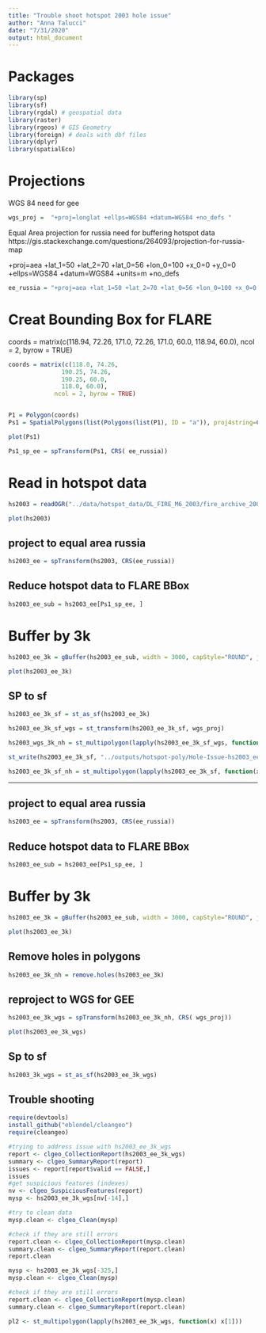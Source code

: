```yaml
---
title: "Trouble shoot hotspot 2003 hole issue"
author: "Anna Talucci"
date: "7/31/2020"
output: html_document
---
```


# Packages

```r
library(sp)
library(sf)
library(rgdal) # geospatial data
library(raster)
library(rgeos) # GIS Geometry
library(foreign) # deals with dbf files
library(dplyr)
library(spatialEco)
```

# Projections

WGS 84 need for gee
```r
wgs_proj =  "+proj=longlat +ellps=WGS84 +datum=WGS84 +no_defs "

```

Equal Area projection for russia need for buffering hotspot data
https://gis.stackexchange.com/questions/264093/projection-for-russia-map

+proj=aea +lat_1=50 +lat_2=70 +lat_0=56 +lon_0=100 +x_0=0 +y_0=0 +ellps=WGS84 +datum=WGS84 +units=m +no_defs 

```r
ee_russia = "+proj=aea +lat_1=50 +lat_2=70 +lat_0=56 +lon_0=100 +x_0=0 +y_0=0 +ellps=WGS84 +datum=WGS84 +units=m +no_defs "
```

# Creat Bounding Box for FLARE
coords = matrix(c(118.94, 72.26,
               171.0, 72.26,
               171.0, 60.0, 
               118.94, 60.0), 
             ncol = 2, byrow = TRUE)
```r


coords = matrix(c(118.0, 74.26,
               190.25, 74.26,
               190.25, 60.0, 
               118.0, 60.0), 
             ncol = 2, byrow = TRUE)


P1 = Polygon(coords)
Ps1 = SpatialPolygons(list(Polygons(list(P1), ID = "a")), proj4string=CRS("+proj=longlat +ellps=WGS84 +datum=WGS84 +no_defs"))
```

```r
plot(Ps1)
```

```r
Ps1_sp_ee = spTransform(Ps1, CRS( ee_russia))
```

# Read in hotspot data

```r

hs2003 = readOGR("../data/hotspot_data/DL_FIRE_M6_2003/fire_archive_2003.shp", "fire_archive_2003") 

```
```r
plot(hs2003)
```

## project to equal area russia
```r
hs2003_ee = spTransform(hs2003, CRS(ee_russia))
```
## Reduce hotspot data to FLARE  BBox



```r
hs2003_ee_sub = hs2003_ee[Ps1_sp_ee, ]
```
# Buffer by 3k

```r
hs2003_ee_3k = gBuffer(hs2003_ee_sub, width = 3000, capStyle="ROUND", joinStyle="ROUND")
```


```r
plot(hs2003_ee_3k)
```




## SP to sf
```r
hs2003_ee_3k_sf = st_as_sf(hs2003_ee_3k)
```

```r
hs2003_ee_3k_sf_wgs = st_transform(hs2003_ee_3k_sf, wgs_proj)
```

```r

hs2003_wgs_3k_nh = st_multipolygon(lapply(hs2003_ee_3k_sf_wgs, function(x) x[1]))
```

```r
st_write(hs2003_ee_3k_sf, "../outputs/hotspot-poly/Hole-Issue-hs2003_ee_3k_2001.shp", driver="ESRI Shapefile") 
```

```r

hs2003_ee_3k_sf_nh = st_multipolygon(lapply(hs2003_ee_3k_sf, function(x) x[1]))
```



***
## project to equal area russia
```r
hs2003_ee = spTransform(hs2003, CRS(ee_russia))
```
## Reduce hotspot data to FLARE  BBox



```r
hs2003_ee_sub = hs2003_ee[Ps1_sp_ee, ]
```
# Buffer by 3k

```r
hs2003_ee_3k = gBuffer(hs2003_ee_sub, width = 3000, capStyle="ROUND", joinStyle="ROUND")
```

```r
plot(hs2003_ee_3k)
```

## Remove holes in polygons

```r

hs2003_ee_3k_nh = remove.holes(hs2003_ee_3k)
```

## reproject to WGS for GEE

```r

hs2003_ee_3k_wgs = spTransform(hs2003_ee_3k_nh, CRS( wgs_proj))

```

```r
plot(hs2003_ee_3k_wgs)
```


## Sp to sf


```r

hs2003_3k_wgs = st_as_sf(hs2003_ee_3k_wgs)

```

## Trouble shooting
```r
require(devtools)
install_github("eblondel/cleangeo")
require(cleangeo)
```
```r
#trying to address issue with hs2003_ee_3k_wgs
report <- clgeo_CollectionReport(hs2003_ee_3k_wgs)
summary <- clgeo_SummaryReport(report)
issues <- report[report$valid == FALSE,]
issues
#get suspicious features (indexes)
nv <- clgeo_SuspiciousFeatures(report)
mysp <- hs2003_ee_3k_wgs[nv[-14],]

#try to clean data
mysp.clean <- clgeo_Clean(mysp)

#check if they are still errors
report.clean <- clgeo_CollectionReport(mysp.clean)
summary.clean <- clgeo_SummaryReport(report.clean)
report.clean
```
```r
mysp <- hs2003_ee_3k_wgs[-325,]
mysp.clean <- clgeo_Clean(mysp)

#check if they are still errors
report.clean <- clgeo_CollectionReport(mysp.clean)
summary.clean <- clgeo_SummaryReport(report.clean)
```
```r
pl2 <- st_multipolygon(lapply(hs2003_ee_3k_wgs, function(x) x[1]))
```
